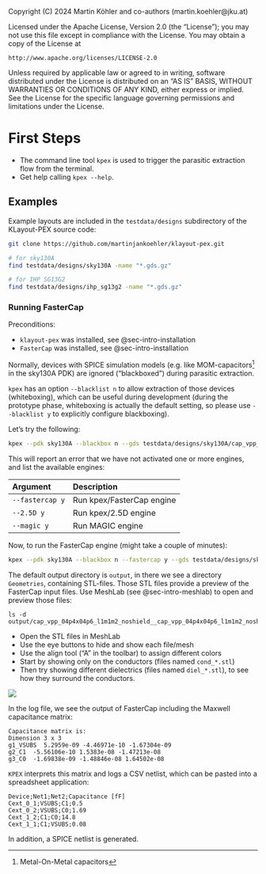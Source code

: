 ::: {.content-hidden}
Copyright (C) 2024 Martin Köhler and co-authors (martin.koehler@jku.at)

Licensed under the Apache License, Version 2.0 (the "License");
you may not use this file except in compliance with the License.
You may obtain a copy of the License at

    http://www.apache.org/licenses/LICENSE-2.0

Unless required by applicable law or agreed to in writing, software
distributed under the License is distributed on an "AS IS" BASIS,
WITHOUT WARRANTIES OR CONDITIONS OF ANY KIND, either express or implied.
See the License for the specific language governing permissions and
limitations under the License.
:::

# First Steps

- The command line tool `kpex` is used to trigger the parasitic extraction flow from the terminal.
- Get help calling `kpex --help`.

## Examples

Example layouts are included in the `testdata/designs` subdirectory of the KLayout-PEX source code:
```bash
git clone https://github.com/martinjankoehler/klayout-pex.git 

# for sky130A
find testdata/designs/sky130A -name "*.gds.gz"

# for IHP SG13G2
find testdata/designs/ihp_sg13g2 -name "*.gds.gz"
```

### Running FasterCap

Preconditions:

- `klayout-pex` was installed, see @sec-intro-installation
- `FasterCap` was installed, see @sec-intro-installation

::: {.callout-note}
Normally, devices with SPICE simulation models (e.g. like MOM-capacitors[^1] in the sky130A PDK) are ignored ("blackboxed") during parasitic extraction.

`kpex` has an option `--blacklist n` to allow extraction of those devices (whiteboxing), which can be useful during development (during the prototype phase, whiteboxing is actually the default setting, so please use `--blacklist y` to explicitly configure blackboxing).
:::

[^1]: Metal-On-Metal capacitors

Let's try the following:
```bash
kpex --pdk sky130A --blackbox n --gds testdata/designs/sky130A/cap_vpp_04p4x04p6_l1m1m2_noshield/cap_vpp_04p4x04p6_l1m1m2_noshield.gds.gz
```

::: {.callout-note}
This will report an error that we have not activated one or more engines, and list the available engines:

| Argument         | Description                             |
|:---------------- |:--------------------------------------- |
| `--fastercap y`  | Run kpex/FasterCap engine               |
| `--2.5D y`       | Run kpex/2.5D engine                    |
| `--magic y`      | Run MAGIC engine                        |
:::

Now, to run the FasterCap engine (might take a couple of minutes):
```bash
kpex --pdk sky130A --blackbox n --fastercap y --gds testdata/designs/sky130A/cap_vpp_04p4x04p6_l1m1m2_noshield/cap_vpp_04p4x04p6_l1m1m2_noshield.gds.gz
```

The default output directory is `output`, in there we see a directory `Geometries`, containing STL-files.
Those STL files provide a preview of the FasterCap input files. 
Use MeshLab (see @sec-intro-meshlab) to open and preview those files:
```
ls -d output/cap_vpp_04p4x04p6_l1m1m2_noshield__cap_vpp_04p4x04p6_l1m1m2_noshield/Geometries/*.stl
```

::: {.callout-tip}
- Open the STL files in MeshLab
- Use the eye buttons to hide and show each file/mesh
- Use the align tool ("A" in the toolbar) to assign different colors 
- Start by showing only on the conductors (files named `cond_*.stl`)
- Then try showing different dielectrics (files named `diel_*.stl`), to see how they surround the conductors.

![](figures/meshlab-3D-mom-capacitor.jpg){fig-alt="MOM Capacitor 3D Model"}
:::

In the log file, we see the output of FasterCap including the Maxwell capacitance matrix:

```
Capacitance matrix is:
Dimension 3 x 3
g1_VSUBS  5.2959e-09 -4.46971e-10 -1.67304e-09
g2_C1  -5.56106e-10 1.5383e-08 -1.47213e-08
g3_C0  -1.69838e-09 -1.48846e-08 1.64502e-08
```

`KPEX` interprets this matrix and logs a CSV netlist, which can be pasted into a spreadsheet application:

```csv
Device;Net1;Net2;Capacitance [fF]
Cext_0_1;VSUBS;C1;0.5
Cext_0_2;VSUBS;C0;1.69
Cext_1_2;C1;C0;14.8
Cext_1_1;C1;VSUBS;0.08
```

In addition, a SPICE netlist is generated.
